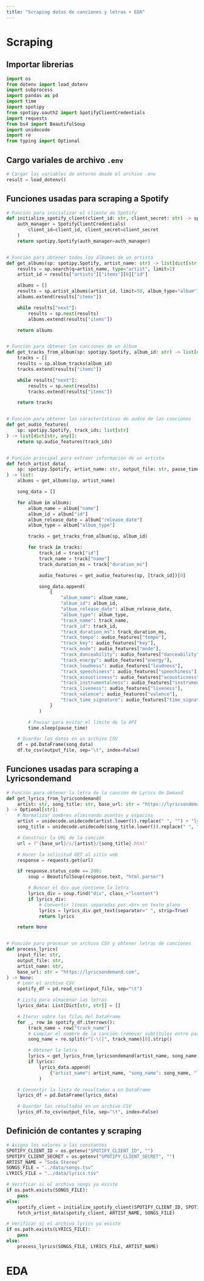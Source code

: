 ```yaml
---
title: "Scraping datos de canciones y letras + EDA"
---
```


# Scraping

## Importar librerias

```python
import os
from dotenv import load_dotenv
import subprocess
import pandas as pd
import time
import spotipy
from spotipy.oauth2 import SpotifyClientCredentials
import requests
from bs4 import BeautifulSoup
import unidecode
import re
from typing import Optional
```

## Cargo variales de archivo `.env`

```python
# Cargar las variables de entorno desde el archivo .env
result = load_dotenv()
```

## Funciones usadas para scraping a Spotify

```python
# Función para inicializar el cliente de Spotify
def initialize_spotify_client(client_id: str, client_secret: str) -> spotipy.Spotify:
    auth_manager = SpotifyClientCredentials(
        client_id=client_id, client_secret=client_secret
    )
    return spotipy.Spotify(auth_manager=auth_manager)


# Función para obtener todos los álbumes de un artista
def get_albums(sp: spotipy.Spotify, artist_name: str) -> list[dict[str, any]]:
    results = sp.search(q=artist_name, type="artist", limit=1)
    artist_id = results["artists"]["items"][0]["id"]

    albums = []
    results = sp.artist_albums(artist_id, limit=50, album_type="album")
    albums.extend(results["items"])

    while results["next"]:
        results = sp.next(results)
        albums.extend(results["items"])

    return albums


# Función para obtener las canciones de un álbum
def get_tracks_from_album(sp: spotipy.Spotify, album_id: str) -> list[dict[str, any]]:
    tracks = []
    results = sp.album_tracks(album_id)
    tracks.extend(results["items"])

    while results["next"]:
        results = sp.next(results)
        tracks.extend(results["items"])

    return tracks


# Función para obtener las características de audio de las canciones
def get_audio_features(
    sp: spotipy.Spotify, track_ids: list[str]
) -> list[dict[str, any]]:
    return sp.audio_features(track_ids)


# Función principal para extraer información de un artista
def fetch_artist_data(
    sp: spotipy.Spotify, artist_name: str, output_file: str, pause_time: float = 1.0
) -> list:
    albums = get_albums(sp, artist_name)

    song_data = []

    for album in albums:
        album_name = album["name"]
        album_id = album["id"]
        album_release_date = album["release_date"]
        album_type = album["album_type"]

        tracks = get_tracks_from_album(sp, album_id)

        for track in tracks:
            track_id = track["id"]
            track_name = track["name"]
            track_duration_ms = track["duration_ms"]

            audio_features = get_audio_features(sp, [track_id])[0]

            song_data.append(
                {
                    "album_name": album_name,
                    "album_id": album_id,
                    "album_release_date": album_release_date,
                    "album_type": album_type,
                    "track_name": track_name,
                    "track_id": track_id,
                    "track_duration_ms": track_duration_ms,
                    "track_tempo": audio_features["tempo"],
                    "track_key": audio_features["key"],
                    "track_mode": audio_features["mode"],
                    "track_danceability": audio_features["danceability"],
                    "track_energy": audio_features["energy"],
                    "track_loudness": audio_features["loudness"],
                    "track_speechiness": audio_features["speechiness"],
                    "track_acousticness": audio_features["acousticness"],
                    "track_instrumentalness": audio_features["instrumentalness"],
                    "track_liveness": audio_features["liveness"],
                    "track_valence": audio_features["valence"],
                    "track_time_signature": audio_features["time_signature"],
                }
            )

        # Pausar para evitar el límite de la API
        time.sleep(pause_time)

    # Guardar los datos en un archivo CSV
    df = pd.DataFrame(song_data)
    df.to_csv(output_file, sep="\t", index=False)
```

## Funciones usadas para scraping a Lyricsondemand

```python
# Función para obtener la letra de la canción de Lyrics On Demand
def get_lyrics_from_lyricsondemand(
    artist: str, song_title: str, base_url: str = "https://lyricsondemand.com"
) -> Optional[str]:
    # Normalizar nombres eliminando acentos y espacios
    artist = unidecode.unidecode(artist.lower()).replace(" ", "") + "lyrics"
    song_title = unidecode.unidecode(song_title.lower()).replace(" ", "") + "lyrics"

    # Construir la URL de la canción
    url = f"{base_url}/s/{artist}/{song_title}.html"

    # Hacer la solicitud GET al sitio web
    response = requests.get(url)

    if response.status_code == 200:
        soup = BeautifulSoup(response.text, "html.parser")

        # Buscar el div que contiene la letra
        lyrics_div = soup.find("div", class_="lcontent")
        if lyrics_div:
            # Convertir líneas separadas por <br> en texto plano
            lyrics = lyrics_div.get_text(separator=" ", strip=True)
            return lyrics

    return None


# Función para procesar un archivo CSV y obtener letras de canciones
def process_lyrics(
    input_file: str,
    output_file: str,
    artist_name: str,
    base_url: str = "https://lyricsondemand.com",
) -> None:
    # Leer el archivo CSV
    spotify_df = pd.read_csv(input_file, sep="\t")

    # Lista para almacenar las letras
    lyrics_data: List[Dict[str, str]] = []

    # Iterar sobre las filas del DataFrame
    for _, row in spotify_df.iterrows():
        track_name = row["track_name"]
        # Limpiar el nombre de la canción (remover subtítulos entre paréntesis o guiones)
        song_name = re.split(r"[-\(]", track_name)[0].strip()

        # Obtener la letra
        lyrics = get_lyrics_from_lyricsondemand(artist_name, song_name, base_url)
        if lyrics:
            lyrics_data.append(
                {"artist_name": artist_name, "song_name": song_name, "lyrics": lyrics}
            )

    # Convertir la lista de resultados a un DataFrame
    lyrics_df = pd.DataFrame(lyrics_data)

    # Guardar los resultados en un archivo CSV
    lyrics_df.to_csv(output_file, sep="\t", index=False)
```

## Definición de contantes y scraping

```python
# Asigno los valores a las constantes
SPOTIFY_CLIENT_ID = os.getenv("SPOTIFY_CLIENT_ID", "")
SPOTIFY_CLIENT_SECRET = os.getenv("SPOTIFY_CLIENT_SECRET", "")
ARTIST_NAME = "Soda Stereo"
SONGS_FILE = "../data/songs.tsv"
LYRICS_FILE = "../data/lyrics.tsv"

# Verificar si el archivo songs ya existe
if os.path.exists(SONGS_FILE):
    pass
else:
    spotify_client = initialize_spotify_client(SPOTIFY_CLIENT_ID, SPOTIFY_CLIENT_SECRET)
    fetch_artist_data(spotify_client, ARTIST_NAME, SONGS_FILE)

# Verificar si el archivo lyrics ya existe
if os.path.exists(LYRICS_FILE):
    pass
else:
    process_lyrics(SONGS_FILE, LYRICS_FILE, ARTIST_NAME)
```


# EDA
